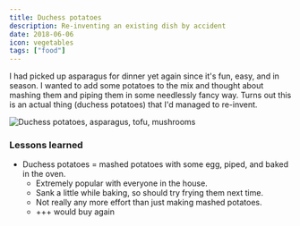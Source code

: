 ```yaml
---
title: Duchess potatoes
description: Re-inventing an existing dish by accident
date: 2018-06-06
icon: vegetables
tags: ["food"]
---
```


I had picked up asparagus for dinner yet again since it's fun, easy, and in season.
I wanted to add some potatoes to the mix and thought about mashing them and piping them in some needlessly fancy way.
Turns out this is an actual thing (duchess potatoes) that I'd managed to re-invent.

![](images/IMG_20180606_184555_Bokeh.jpg "Duchess potatoes, asparagus, tofu, mushrooms")

### Lessons learned

- Duchess potatoes = mashed potatoes with some egg, piped, and baked in the oven.
  - Extremely popular with everyone in the house.
  - Sank a little while baking, so should try frying them next time.
  - Not really any more effort than just making mashed potatoes.
  - +++ would buy again
